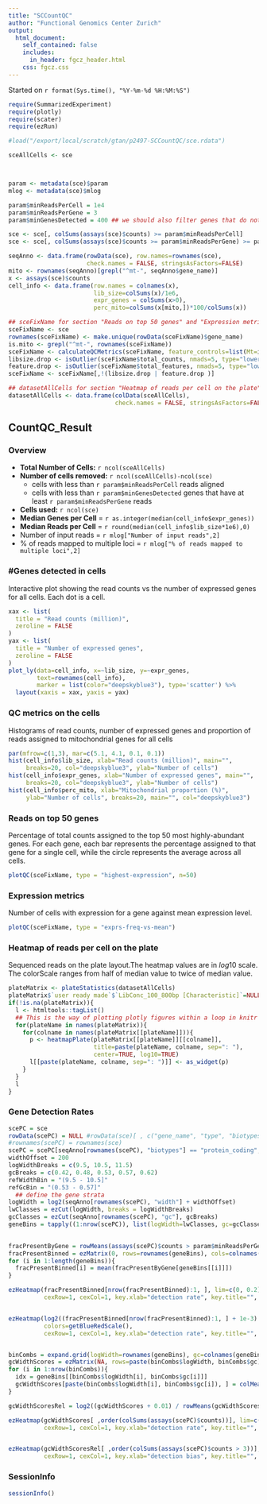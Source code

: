 ```yaml
---
title: "SCCountQC"
author: "Functional Genomics Center Zurich"
output: 
  html_document:
    self_contained: false
    includes:
      in_header: fgcz_header.html
    css: fgcz.css
---
```


Started on `r format(Sys.time(), "%Y-%m-%d %H:%M:%S")`

```r
require(SummarizedExperiment)
require(plotly)
require(scater)
require(ezRun)

#load("/export/local/scratch/gtan/p2497-SCCountQC/sce.rdata")

sceAllCells <- sce



param <- metadata(sce)$param
mlog <- metadata(sce)$mlog

param$minReadsPerCell = 1e4
param$minReadsPerGene = 3
param$minGenesDetected = 400 ## we should also filter genes that do not have param$minReadsPerGene for at least param$minGenesDetected

sce <- sce[, colSums(assays(sce)$counts) >= param$minReadsPerCell]
sce <- sce[, colSums(assays(sce)$counts >= param$minReadsPerGene) >= param$minGenesDetected]

seqAnno <- data.frame(rowData(sce), row.names=rownames(sce),
                      check.names = FALSE, stringsAsFactors=FALSE)
mito <- rownames(seqAnno)[grepl("^mt-", seqAnno$gene_name)]
x <- assays(sce)$counts
cell_info <- data.frame(row.names = colnames(x),
                        lib_size=colSums(x)/1e6, 
                        expr_genes = colSums(x>0), 
                        perc_mito=colSums(x[mito,])*100/colSums(x))

## sceFixName for section "Reads on top 50 genes" and "Expression metrics"
sceFixName <- sce
rownames(sceFixName) <- make.unique(rowData(sceFixName)$gene_name)
is.mito <- grepl("^mt-", rownames(sceFixName))
sceFixName <- calculateQCMetrics(sceFixName, feature_controls=list(Mt=is.mito))
libsize.drop <- isOutlier(sceFixName$total_counts, nmads=5, type="lower", log=TRUE)
feature.drop <- isOutlier(sceFixName$total_features, nmads=5, type="lower", log=TRUE)
sceFixName <- sceFixName[,!(libsize.drop | feature.drop )]

## datasetAllCells for section "Heatmap of reads per cell on the plate"
datasetAllCells <- data.frame(colData(sceAllCells),
                              check.names = FALSE, stringsAsFactors=FALSE)
```

## CountQC_Result {.tabset}

### Overview

* **Total Number of Cells:** `r ncol(sceAllCells)`
* **Number of cells removed:**  `r ncol(sceAllCells)-ncol(sce)`
  + cells with less than `r param$minReadsPerCell` reads aligned 
  + cells with less than `r param$minGenesDetected` genes that have at least `r param$minReadsPerGene` reads
* **Cells used:** `r ncol(sce)`
* **Median Genes per Cell** = `r as.integer(median(cell_info$expr_genes))`
* **Median Reads per Cell** = `r round(median(cell_info$lib_size*1e6),0)`
* Number of input reads = `r mlog["Number of input reads",2]`
* % of reads mapped to multiple loci = `r mlog["% of reads mapped to multiple loci",2]`

### #Genes detected in cells

Interactive plot showing the read counts vs the number of expressed genes for all cells. Each dot is a cell.

```r
xax <- list(
  title = "Read counts (million)",
  zeroline = FALSE
)
yax <- list(
  title = "Number of expressed genes",
  zeroline = FALSE
)
plot_ly(data=cell_info, x=~lib_size, y=~expr_genes, 
        text=rownames(cell_info),
        marker = list(color="deepskyblue3"), type='scatter') %>% 
  layout(xaxis = xax, yaxis = yax)
```

### QC metrics on the cells

Histograms of read counts, number of expressed genes and proportion of reads assigned to mitochondrial genes for all cells

```r
par(mfrow=c(1,3), mar=c(5.1, 4.1, 0.1, 0.1))
hist(cell_info$lib_size, xlab="Read counts (million)", main="",
     breaks=20, col="deepskyblue3", ylab="Number of cells")
hist(cell_info$expr_genes, xlab="Number of expressed genes", main="",
     breaks=20, col="deepskyblue3", ylab="Number of cells")
hist(cell_info$perc_mito, xlab="Mitochondrial proportion (%)",
     ylab="Number of cells", breaks=20, main="", col="deepskyblue3")
```

### Reads on top 50 genes

Percentage of total counts assigned to the top 50 most highly-abundant genes. For each gene, each bar represents the percentage assigned to that gene for a single cell, while the circle represents the average across all cells.

```r
plotQC(sceFixName, type = "highest-expression", n=50)
```

### Expression metrics

Number of cells with expression for a gene against mean expression level.

```r
plotQC(sceFixName, type = "exprs-freq-vs-mean")
```

### Heatmap of reads per cell on the plate

Sequenced reads on the plate layout.The heatmap values are in $log10$ scale. The colorScale ranges from half of median value to twice of median value.

```r
plateMatrix <- plateStatistics(datasetAllCells)
plateMatrix$`user ready made`$`LibConc_100_800bp [Characteristic]`=NULL
if(!is.na(plateMatrix)){
  l <- htmltools::tagList()
  ## This is the way of plotting plotly figures within a loop in knitr code chunk
  for(plateName in names(plateMatrix)){
    for(colname in names(plateMatrix[[plateName]])){
      p <- heatmapPlate(plateMatrix[[plateName]][[colname]],
                        title=paste(plateName, colname, sep=": "),
                        center=TRUE, log10=TRUE)
      l[[paste(plateName, colname, sep=": ")]] <- as_widget(p)
    }
  }
  l
}
```


### Gene Detection Rates

```r
scePC = sce
rowData(scePC) = NULL #rowData(sce)[ , c("gene_name", "type", "biotypes", "gc", "width")]
#rownames(scePC) = rownames(sce)
scePC = scePC[seqAnno[rownames(scePC), "biotypes"] == "protein_coding", ]
widthOffset = 200
logWidthBreaks = c(9.5, 10.5, 11.5)
gcBreaks = c(0.42, 0.48, 0.53, 0.57, 0.62)
refWidthBin = "(9.5 - 10.5]" 
refGcBin = "(0.53 - 0.57]"
  ## define the gene strata
logWidth = log2(seqAnno[rownames(scePC), "width"] + widthOffset)
lwClasses = ezCut(logWidth, breaks = logWidthBreaks)
gcClasses = ezCut(seqAnno[rownames(scePC), "gc"], gcBreaks)
geneBins = tapply((1:nrow(scePC)), list(logWidth=lwClasses, gc=gcClasses), identity)

  
fracPresentByGene = rowMeans(assays(scePC)$counts > param$minReadsPerGene)
fracPresentBinned = ezMatrix(0, rows=rownames(geneBins), cols=colnames(geneBins))
for (i in 1:length(geneBins)){
  fracPresentBinned[i] = mean(fracPresentByGene[geneBins[[i]]])
}

ezHeatmap(fracPresentBinned[nrow(fracPresentBinned):1, ], lim=c(0, 0.2), Rowv = FALSE, Colv = FALSE, main="", colors=gray((1:256)/256),
          cexRow=1, cexCol=1, key.xlab="detection rate", key.title="", xlab="GC", ylab="log2 gene length", margins=c(8,8))


ezHeatmap(log2((fracPresentBinned[nrow(fracPresentBinned):1, ] + 1e-3) / fracPresentBinned[refWidthBin, refGcBin]), lim=c(-2, 2), Rowv = FALSE, Colv = FALSE, main="",
          colors=getBlueRedScale(),
          cexRow=1, cexCol=1, key.xlab="detection rate", key.title="", xlab="GC", ylab="log2 gene length", margins=c(8,8))


binCombs = expand.grid(logWidth=rownames(geneBins), gc=colnames(geneBins))
gcWidthScores = ezMatrix(NA, rows=paste(binCombs$logWidth, binCombs$gc), cols=colnames(scePC))
for (i in 1:nrow(binCombs)){
  idx = geneBins[[binCombs$logWidth[i], binCombs$gc[i]]]
  gcWidthScores[paste(binCombs$logWidth[i], binCombs$gc[i]), ] = colMeans(assays(scePC)$counts[idx, , drop=FALSE] > param$minReadsPerGene)
}

gcWidthScoresRel = log2((gcWidthScores + 0.01) / rowMeans(gcWidthScores))

ezHeatmap(gcWidthScores[ ,order(colSums(assays(scePC)$counts))], lim=c(0, 0.2), Rowv = FALSE, Colv = FALSE, main="", colors=gray((1:256)/256), labCol="",
          cexRow=1, cexCol=1, key.xlab="detection rate", key.title="", xlab="cells", ylab="bins", margins=c(8,8))


ezHeatmap(gcWidthScoresRel[ ,order(colSums(assays(scePC)$counts > 3))], lim=c(-2, 2), Rowv = TRUE, Colv = FALSE, main="", colors=getBlueRedScale(), labCol = "",
          cexRow=1, cexCol=1, key.xlab="detection bias", key.title="", xlab="cells", ylab="bins", margins=c(8,16))

```



### SessionInfo
```r
sessionInfo()
```
